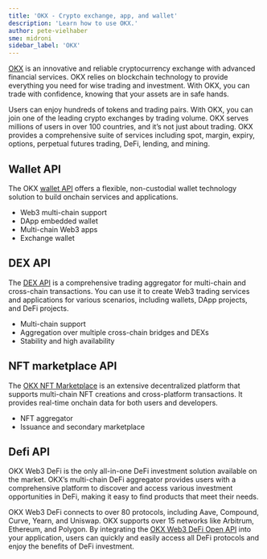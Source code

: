 ```yaml
---
title: 'OKX - Crypto exchange, app, and wallet'
description: 'Learn how to use OKX.'
author: pete-vielhaber
sme: midroni
sidebar_label: 'OKX'
---
```


[OKX](https://www.okx.com/) is an innovative and reliable cryptocurrency exchange with advanced financial services. OKX relies on blockchain technology to
provide everything you need for wise trading and investment. With OKX, you can trade with confidence, knowing that your assets are in safe hands.

Users can enjoy hundreds of tokens and trading pairs. With OKX, you can join one of the leading crypto exchanges by trading volume. OKX serves millions of users
in over 100 countries, and it’s not just about trading. OKX provides a comprehensive suite of services including spot, margin, expiry, options, perpetual
futures trading, DeFi, lending, and mining.

## Wallet API

The OKX [wallet API](https://www.okx.com/web3/build/docs/waas/walletapi-introduction) offers a flexible, non-custodial wallet technology solution to build
onchain services and applications.

- Web3 multi-chain support
- DApp embedded wallet
- Multi-chain Web3 apps
- Exchange wallet

## DEX API

The [DEX API](https://www.okx.com/web3/build/docs/waas/dex-introduction) is a comprehensive trading aggregator for multi-chain and cross-chain transactions. You
can use it to create Web3 trading services and applications for various scenarios, including wallets, DApp projects, and DeFi projects.

- Multi-chain support
- Aggregation over multiple cross-chain bridges and DEXs
- Stability and high availability

## NFT marketplace API

The [OKX NFT Marketplace](https://www.okx.com/web3/build/docs/waas/marketplace-introduction) is an extensive decentralized platform that supports multi-chain
NFT creations and cross-platform transactions. It provides real-time onchain data for both users and developers.

- NFT aggregator
- Issuance and secondary marketplace

## Defi API

OKX Web3 DeFi is the only all-in-one DeFi investment solution available on the market. OKX’s multi-chain DeFi aggregator provides users with a comprehensive
platform to discover and access various investment opportunities in DeFi, making it easy to find products that meet their needs.

OKX Web3 DeFi connects to over 80 protocols, including Aave, Compound, Curve, Yearn, and Uniswap. OKX supports over 15 networks like Arbitrum, Ethereum, and
Polygon. By integrating the [OKX Web3 DeFi Open API](https://www.okx.com/web3/build/docs/waas/defi-introduction) into your application, users can quickly and
easily access all DeFi protocols and enjoy the benefits of DeFi investment.
